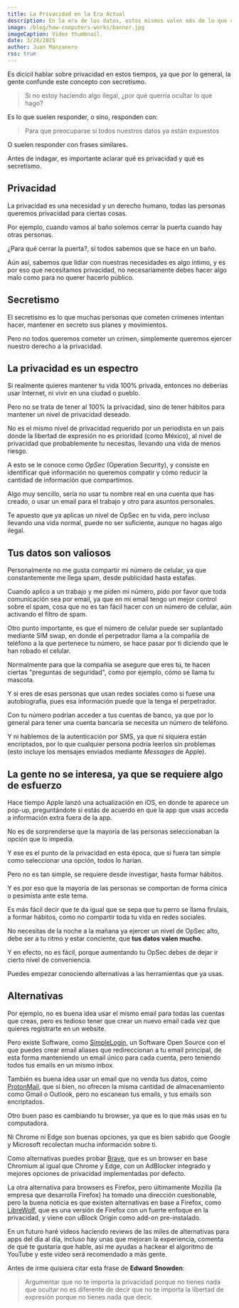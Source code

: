 ```yaml
---
title: La Privacidad en la Era Actual
description: En la era de los datos, estos mismos valen más de lo que crees.
image: /blog/how-computers-works/banner.jpg
imageCaption: Video thumbnail.
date: 3/28/2025
author: Juan Manzanero
rss: true
---
```


Es dicícil hablar sobre privacidad en estos tiempos, ya que por lo general, la
gente confunde este concepto con secretismo.

> Si no estoy haciendo algo ilegal, ¿por qué querría ocultar lo que hago?

Es lo que suelen responder, o sino, responden con:

> Para que preocuparse si todos nuestros datos ya están expuestos

O suelen responder con frases similares.

Antes de indagar, es importante aclarar qué es privacidad y qué es secretismo.

## Privacidad

La privacidad es una necesidad y un derecho humano, todas las personas queremos
privacidad para ciertas cosas.

Por ejemplo, cuando vamos al baño solemos cerrar la puerta cuando hay otras
personas.

¿Para qué cerrar la puerta?, si todos sabemos que se hace en un baño.

Aún así, sabemos que lidiar con nuestras necesidades es algo íntimo, y es por
eso que necesitamos privacidad, no necesariamente debes hacer algo malo como
para no querer hacerlo público.

## Secretismo

El secretismo es lo que muchas personas que cometen crímenes intentan hacer,
mantener en secreto sus planes y movimientos.

Pero no todos queremos cometer un crímen, simplemente queremos ejercer nuestro
derecho a la privacidad.

## La privacidad es un espectro

Si realmente quieres mantener tu vida 100% privada, entonces no deberías usar
Internet, ni vivir en una ciudad o pueblo.

Pero no se trata de tener al 100% la privacidad, sino de tener hábitos para
mantener un nivel de privacidad deseado.

No es el mismo nivel de privacidad requerido por un periodista en un país donde
la libertad de expresión no es prioridad (como México), al nivel de privacidad
que probablemente tu necesitas, llevando una vida de menos riesgo.

A esto se le conoce como _OpSec_ (Operation Security), y consiste en identificar
qué información no queremos compatir y cómo reducir la cantidad de información
que compartimos.

Algo muy sencillo, sería no usar tu nombre real en una cuenta que has creado, o
usar un email para el trabajo y otro para asuntos personales.

Te apuesto que ya aplicas un nivel de OpSec en tu vida, pero incluso llevando
una vida normal, puede no ser suficiente, aunque no hagas algo ilegal.

## Tus datos son valiosos

Personalmente no me gusta compartir mi número de celular, ya que constantemente
me llega spam, desde publicidad hasta estafas.

Cuando aplico a un trabajo y me piden mi número, pido por favor que toda
comunicación sea por email, ya que en mi email tengo un mejor control sobre el
spam, cosa que no es tan fácil hacer con un número de celular, aún activando el
filtro de spam.

Otro punto importante, es que el número de celular puede ser suplantado mediante
SIM swap, en donde el perpetrador llama a la compañía de teléfono a la que
pertenece tu número, se hace pasar por ti diciendo que le han robado el celular.

Normalmente para que la compañía se asegure que eres tú, te hacen ciertas
"preguntas de seguridad", como por ejemplo, cómo se llama tu mascota.

Y si eres de esas personas que usan redes sociales como si fuese una
autobiografía, pues esa información puede que la tenga el perpetrador.

Con tu número podrían acceder a tus cuentas de banco, ya que por lo general para
tener una cuenta bancaria se necesita un número de teléfono.

Y ni hablemos de la autenticación por SMS, ya que ni siquiera están encriptados,
por lo que cualquier persona podría leerlos sin problemas (esto incluye los
mensajes enviados mediante _Messages_ de Apple).

## La gente no se interesa, ya que se requiere algo de esfuerzo

Hace tiempo Apple lanzó una actualización en iOS, en donde te aparece un pop-up,
preguntándote si estás de acuerdo en que la app que usas acceda a información
extra fuera de la app.

No es de sorprenderse que la mayoría de las personas seleccionaban la opción que
lo impedía.

Y ese es el punto de la privacidad en esta época, que si fuera tan simple como
seleccionar una opción, todos lo harían.

Pero no es tan simple, se requiere desde investigar, hasta formar hábitos.

Y es por eso que la mayoría de las personas se comportan de forma cínica o
pesimista ante este tema.

Es más fácil decir que te da igual que se sepa que tu perro se llama firulais, a
formar hábitos, como no compartir toda tu vida en redes sociales.

No necesitas de la noche a la mañana ya ejercer un nivel de OpSec alto, debe ser
a tu ritmo y estar conciente, que **tus datos valen mucho**.

Y en efecto, no es fácil, porque aumentando tu OpSec debes de dejar ir cierto
nivel de conveniencia.

Puedes empezar conociendo alternativas a las herramientas que ya usas.

## Alternativas

Por ejemplo, no es buena idea usar el mismo email para todas las cuentas que
creas, pero es tedioso tener que crear un nuevo email cada vez que quieres
registrarte en un website.

Pero existe Software, como [SimpleLogin](https://simplelogin.io/), un Software
Open Source con el que puedes crear email aliases que redireccionan a tu email
principal, de esta forma manteniendo un email único para cada cuenta, pero
teniendo todos tus emails en un mismo inbox.

También es buena idea usar un email que no venda tus datos, como
[ProtonMail](https://proton.me/mail), que si bien, no ofrecen la misma cantidad
de almacenamiento como Gmail o Outlook, pero no escanean tus emails, y tus
emails son encriptados.

Otro buen paso es cambiando tu browser, ya que es lo que más usas en tu
computadora.

Ni Chrome ni Edge son buenas opciones, ya que es bien sabido que Google y
Microsoft recolectan mucha información sobre ti.

Como alternativas puedes probar [Brave](https://brave.com/), que es un browser
en base Chromium al igual que Chrome y Edge, con un AdBlocker integrado y
mejores opciones de privacidad implementadas por defecto.

La otra alternativa para browsers es Firefox, pero últimamente Mozilla (la
empresa que desarrolla Firefox) ha tomado una dirección cuestionable, pero la
buena noticia es que existen alternativas en base a Firefox, como
[LibreWolf](https://librewolf.net/), que es una versión de Firefox con un fuerte
enfoque en la privacidad, y viene con uBlock Origin como add-on pre-instalado.

En un futuro haré videos haciendo reviews de las miles de alternativas para apps
del día al día, incluso hay unas que mejoran la experiencia, comenta de qué te
gustaría que hable, así me ayudas a hackear el algoritmo de YouTube y este video
será recomendado a más gente.

Antes de irme quisiera citar esta frase de **Edward Snowden**:

> Argumentar que no te importa la privacidad porque no tienes nada que ocultar
> no es diferente de decir que no te importa la libertad de expresión porque no
> tienes nada que decir.

